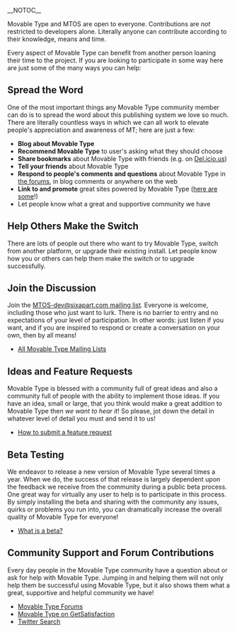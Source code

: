 __NOTOC__

Movable Type and MTOS are open to everyone. Contributions are ''not'' restricted to developers alone. Literally anyone can contribute according to their knowledge, means and time.

Every aspect of Movable Type can benefit from another person loaning their time to the project. If you are looking to participate in some way here are just some of the many ways you can help:

== Spread the Word ==

One of the most important things any Movable Type community member can do is to spread the word about this publishing system we love so much. There are literally countless ways in which we can all work to elevate people's appreciation and awareness of MT; here are just a few: 

* '''Blog about Movable Type'''
* '''Recommend Movable Type''' to user's asking what they should choose
* '''Share bookmarks''' about Movable Type with friends (e.g. on [http://delicious.com/tag/movabletype Del.icio.us])
* '''Tell your friends''' about Movable Type
* '''Respond to people's comments and questions''' about Movable Type in [http://forums.movabletype.org/ the forums], in blog comments or anywhere on the web
* '''Link to and promote''' great sites powered by Movable Type ([http://www.movabletype.com/showcase/ here are some]!)
* Let people know what a great and supportive community we have

== Help Others Make the Switch ==

There are lots of people out there who want to try Movable Type, switch from another platform, or upgrade their existing install. Let people know how you or others can help them make the switch or to upgrade successfully.

== Join the Discussion ==

Join the [http://www.sixapart.com/mailman/listinfo/mtos-dev MTOS-dev@sixapart.com mailing list]. Everyone is welcome, including those who just want to lurk. There is no barrier to entry and no expectations of your level of participation. In other words: just listen if you want, and if you are inspired to respond or create a conversation on your own, then by all means!

* [http://www.movabletype.org/opensource/mailing-lists.html All Movable Type Mailing Lists]

== Ideas and Feature Requests ==

Movable Type is blessed with a community full of great ideas and also a community full of people with the ability to implement those ideas. If you have an idea, small or large, that you think would make a great addition to Movable Type then ''we want to hear it''! So please, jot down the detail in whatever level of detail you must and send it to us! 

* [[How to submit a feature request]]

== Beta Testing ==

We endeavor to release a new version of Movable Type several times a year. When we do, the success of that release is largely dependent upon the feedback we receive from the community during a public beta process. One great way for virtually any user to help is to participate in this process. By simply installing the beta and sharing with the community any issues, quirks or problems you run into, you can dramatically increase the overall quality of Movable Type for everyone!

* [http://en.wikipedia.org/wiki/Software_release_life_cycle#Beta What is a beta?]

== Community Support and Forum Contributions ==

Every day people in the Movable Type community have a question about or ask for help with Movable Type. Jumping in and helping them will not only help them be successful using Movable Type, but it also shows them what a great, supportive and helpful community we have!

* [http://forums.movabletype.org/ Movable Type Forums]
* [http://getsatisfaction.com/sixapart/products/sixapart_movable_type Movable Type on GetSatisfaction]
* [http://search.twitter.com/search?q=movabletype+%22movable+type%22 Twitter Search]

